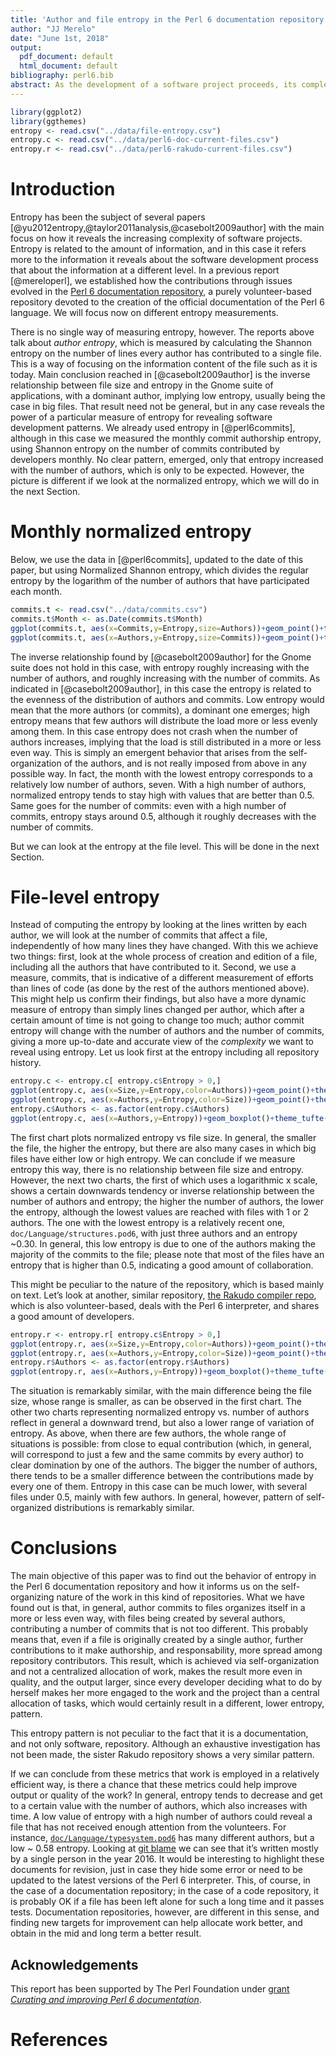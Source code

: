 ```yaml
---
title: 'Author and file entropy in the Perl 6 documentation repository'
author: "JJ Merelo"
date: "June 1st, 2018"
output:
  pdf_document: default
  html_document: default
bibliography: perl6.bib
abstract: As the development of a software project proceeds, its complexity increases, and this is reflected at several levels, from the file level to the author level. This complexity can be represented via the entropy. In this report we will analyze entropy at the file level, and try to find some correlations, deriving possibly some advice on how to improve the process of fully volunteer software projects such as this one.
---
```


```r
library(ggplot2)
library(ggthemes)
entropy <- read.csv("../data/file-entropy.csv")
entropy.c <- read.csv("../data/perl6-doc-current-files.csv")
entropy.r <- read.csv("../data/perl6-rakudo-current-files.csv")

```

# Introduction

Entropy has been the subject of several papers [@yu2012entropy,@taylor2011analysis,@casebolt2009author] with the main focus on how it reveals the increasing complexity of software projects. Entropy is related to the amount of information, and in this case it refers more to the information it reveals about the software development process that about the information at a different level. In a previous report [@mereloperl], we established how the contributions through issues evolved in the [Perl 6 documentation repository](https://github.com/docs/perl6), a purely volunteer-based repository devoted to the creation of the official documentation of the Perl 6 language. We will focus now on different entropy measurements.


There is no single way of measuring entropy, however. The reports above talk about *author entropy*, which is measured by calculating the Shannon entropy on the number of lines every author has contributed to a single file. This is a way of focusing on the information content of the file such as it is today. Main conclusion reached in [@casebolt2009author] is the inverse relationship between file size and entropy in the Gnome suite of applications, with a dominant author, implying low entropy, usually being the case in big files. That result need not be general, but in any case reveals the power of a particular measure of entropy for revealing software development patterns. We already used entropy in [@perl6commits], although in this case we measured the monthly commit authorship entropy, using Shannon entropy on the number of commits contributed by developers monthly. No clear pattern, emerged, only that entropy increased with the number of authors, which is only to be expected. However, the picture is different if we look at the normalized entropy, which we will do in the next Section.

# Monthly normalized entropy


Below, we use the data in [@perl6commits], updated to the date of this paper, but using Normalized Shannon entropy, which divides the regular entropy by the logarithm of the number of authors that have participated each month.

```r
commits.t <- read.csv("../data/commits.csv")
commits.t$Month <- as.Date(commits.t$Month)
ggplot(commits.t, aes(x=Commits,y=Entropy,size=Authors))+geom_point()+theme_tufte()
ggplot(commits.t, aes(x=Authors,y=Entropy,size=Commits))+geom_point()+theme_tufte()
```

The inverse relationship found by [@casebolt2009author] for the Gnome suite does not hold in this case, with entropy roughly increasing with the number of authors, and roughly increasing with the number of commits. As indicated in [@casebolt2009author], in this case the entropy is related to the evenness of the distribution of authors and commits. Low entropy would mean that the more authors (or commits), a dominant one emerges; high entropy means that few authors will distribute the load more or less evenly among them. In this case entropy does not crash when the number of authors increases, implying that the load is still distributed in a more or less even way. This is simply an emergent behavior that arises from the self-organization of the authors, and is not really imposed from above in any possible way. In fact, the month with the lowest entropy corresponds to a relatively low number of authors, seven. With a high number of authors, normalized entropy tends to stay high with values that are better than 0.5. Same goes for the number of commits: even with a high number of commits, entropy stays around 0.5, although it roughly decreases with the number of commits.

But we can look at the entropy at the file level. This will be done in the next Section.

# File-level entropy

Instead of computing the entropy by looking at the lines written by each author, we will look at the number of commits that affect a file, independently of how many lines they have changed. With this we achieve two things: first, look at the whole process of creation and edition of a file, including all the authors that have contributed to it. Second, we use a measure, commits, that is indicative of a different measurement of efforts than lines of code (as done by the rest of the authors mentioned above). This might help us confirm their findings, but also have a more dynamic measure of entropy than simply lines changed per author, which after a certain amount of time is not going to change too much; author commit entropy will change with the number of authors and the number of commits, giving a more up-to-date and accurate view of the *complexity* we want to reveal using entropy. Let us look first at the entropy including all repository history.

```r
entropy.c <- entropy.c[ entropy.c$Entropy > 0,]
ggplot(entropy.c, aes(x=Size,y=Entropy,color=Authors))+geom_point()+theme_tufte()+ theme(axis.text.x = element_text(angle = 90, hjust = 1))+ scale_x_log10()
ggplot(entropy.c, aes(x=Authors,y=Entropy,color=Size))+geom_point()+theme_tufte()+ theme(axis.text.x = element_text(angle = 90, hjust = 1))+ scale_x_log10()
entropy.c$Authors <- as.factor(entropy.c$Authors)
ggplot(entropy.c, aes(x=Authors,y=Entropy))+geom_boxplot()+theme_tufte()+ theme(axis.text.x = element_text(angle = 90, hjust = 1))
```
The first chart plots normalized entropy vs file size. In general, the smaller the file, the higher the entropy, but there are also many cases in which big files have either low or high entropy. We can conclude if we measure entropy this way, there is no relationship between file size and entropy. However, the next two charts, the first of which uses a logarithmic x scale, shows a certain downwards tendency or inverse relationship between the number of authors and entropy; the higher the number of authors, the lower the entropy, although the lowest values are reached with files with 1 or 2 authors. The one with the lowest entropy is a relatively recent one, `doc/Language/structures.pod6`, with just three authors and an entropy ~0.30. In general, this low entropy is due to one of the authors making the majority of the commits to the file; please note that most of the files have an entropy that is higher than 0.5, indicating a good amount of collaboration.

This might be peculiar to the nature of the repository, which is based mainly on text. Let's look at another, similar repository, [the Rakudo compiler repo](https://github.com/rakudo/rakudo), which is also volunteer-based, deals with the Perl 6 interpreter, and shares a good amount of developers.
```r
entropy.r <- entropy.r[ entropy.c$Entropy > 0,]
ggplot(entropy.r, aes(x=Size,y=Entropy,color=Authors))+geom_point()+theme_tufte()+ theme(axis.text.x = element_text(angle = 90, hjust = 1))+ scale_x_log10()
ggplot(entropy.r, aes(x=Authors,y=Entropy,color=Size))+geom_point()+theme_tufte()+ theme(axis.text.x = element_text(angle = 90, hjust = 1))+ scale_x_log10()
entropy.r$Authors <- as.factor(entropy.r$Authors)
ggplot(entropy.r, aes(x=Authors,y=Entropy))+geom_boxplot()+theme_tufte()+ theme(axis.text.x = element_text(angle = 90, hjust = 1))
```

The situation is remarkably similar, with the main difference being the file size, whose range is smaller, as can be observed in the first chart. The other two charts representing normalized entropy vs. number of authors reflect in general a downward trend, but also a lower range of variation of entropy. As above, when there are few authors, the whole range of situations is possible: from close to equal contribution (which, in general, will correspond to just a few and the same commits by every author) to clear domination by one of the authors. The bigger the number of authors, there tends to be a smaller difference between the contributions made by every one of them. Entropy in this case can be much lower, with several files under 0.5, mainly with few authors. In general, however, pattern of self-organized distributions is remarkably similar.

# Conclusions

The main objective of this paper was to find out the behavior of entropy in the Perl 6 documentation repository and how it informs us on the self-organizing nature of the work in this kind of repositories. What we have found out is that, in general, author commits to files organizes itself in a more or less even way, with files being created by several authors, contributing a number of commits that is not too different. This probably means that, even if a file is originally created by a single author, further contributions to it make authorship, and responsability, more spread among repository contributors. This result, which is achieved via self-organization and not a centralized allocation of work, makes the result more even in quality, and the output larger, since every developer deciding what to do by herself makes her more engaged to the work and the project than a central allocation of tasks, which would certainly result in a different, lower entropy, pattern.

This entropy pattern is not peculiar to the fact that it is a documentation, and not only software, repository. Although an exhaustive investigation has not been made, the sister Rakudo repository shows a very similar pattern.

If we can conclude from these metrics that work is employed in a relatively efficient way, is there a chance that these metrics could help improve output or quality of the work? In general, entropy tends to decrease and get to a certain value with the number of authors, which also increases with time. A low value of entropy with a high number of authors could reveal a file that has not received enough attention from the volunteers. For instance, [`doc/Language/typesystem.pod6`](https://github.com/perl6/doc/blob/master/doc/Language/typesystem.pod6) has many different authors, but a low ~ 0.58 entropy. Looking at [git blame](https://github.com/perl6/doc/blame/master/doc/Language/typesystem.pod6) we can see that it's written mostly by a single person in the year 2016. It would be interesting to highlight these documents for revision, just in case they hide some error or need to be updated to the latest versions of the Perl 6 interpreter. This, of course, in the case of a documentation repository; in the case of a code repository, it is probably OK if a file has been left alone for such a long time and it passes tests. Documentation repositories, however, are different in this sense, and finding new targets for improvement can help allocate work better, and obtain in the mid and long term a better result.




## Acknowledgements

This report has been supported by The Perl Foundation under [grant *Curating and improving Perl 6 documentation*](http://news.perlfoundation.org/2018/02/grant-proposal-curating-and-im.html). 

# References
